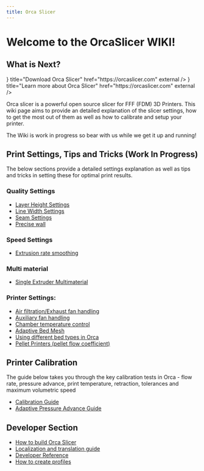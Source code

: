 ```yaml
---
title: Orca Slicer
---
```


# Welcome to the OrcaSlicer WIKI!

## What is Next?

<Cards>
  <Card icon={<img src="/OrcaSlicer_about.svg" alt="Logo" width="340" height="32" />} title="Download Orca Slicer" href="https://orcaslicer.com" external />
  <Card icon={<img src="/logo.png" alt="Logo" height="64" width="64" />} title="Learn more about Orca Slicer" href="https://orcaslicer.com" external />
</Cards>

Orca slicer is a powerful open source slicer for FFF (FDM) 3D Printers. This wiki page aims to provide an detailed explanation of the slicer settings, how to get the most out of them as well as how to calibrate and setup your printer.

The Wiki is work in progress so bear with us while we get it up and running!

## Print Settings, Tips and Tricks (Work In Progress)
The below sections provide a detailed settings explanation as well as tips and tricks in setting these for optimal print results.

### Quality Settings

- [Layer Height Settings](/docs/print-settings/quality_settings_layer_height)
- [Line Width Settings](/docs/print-settings/quality_settings_line_width)
- [Seam Settings](/docs/print-settings/quality_settings_seam)
- [Precise wall](/docs/print-settings/precise-wall)

### Speed Settings

- [Extrusion rate smoothing](/docs/extrusion-rate-smoothing)

### Multi material

- [Single Extruder Multimaterial](/docs/semm)

### Printer Settings:

- [Air filtration/Exhaust fan handling](/docs/air-filtration)
- [Auxiliary fan handling](/docs/Auxiliary-fan)
- [Chamber temperature control](/docs/chamber-temperature)
- [Adaptive Bed Mesh](/docs/adaptive-bed-mesh)
- [Using different bed types in Orca](/docs/bed-types)
- [Pellet Printers (pellet flow coefficient)](/docs/pellet-flow-coefficient)

## Printer Calibration

The guide below takes you through the key calibration tests in Orca - flow rate, pressure advance, print temperature, retraction, tolerances and maximum volumetric speed

- [Calibration Guide](/docs/calibration)
- [Adaptive Pressure Advance Guide](/docs/adaptive-pressure-advance)

## Developer Section

- [How to build Orca Slicer](/docs/development/compile)
- [Localization and translation guide](/docs/development/localization-guide)
- [Developer Reference](/docs/development/Home)
- [How to create profiles](/docs/development/create-profiles)
